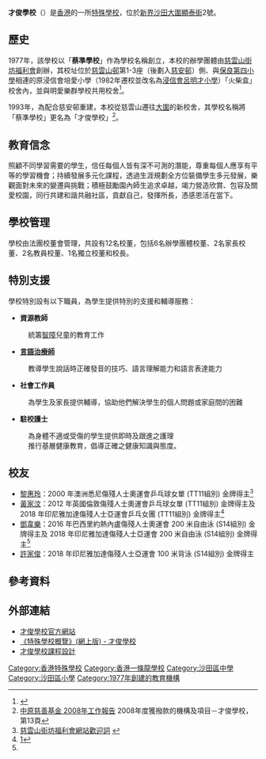 {{refimprove|time=2018-04-10T12:54:25+00:00}}
{{Infobox School
| name = 才俊學校
| other_name = {{lang|en|Choi Jun School}}
| image = [[File:Choi_Jun_School_(blue_sky).jpg|280px]]
| logo = 
| motto = 好學力行，立己惠群
| established = 1977年
| type = 輕度智障[[特殊學校|特殊學校]]
| language = 中文
| religion = 
| affiliation = [[慈雲山街坊福利會|慈雲山街坊福利會]]
| district = [[沙田區|沙田區]]
| grades = 小學部：小一至小六<br/>中學部：中一至中六及延讀（第二個中六）
| founder = 
| president = 
| principal = 梁飛農先生
| vice_principal = 林智鵬先生
| Assistant_principal = 李麗儀女士 <br/> 梁賢小姐 <br/> 許健濠先生
| dean = 
| college = 
| house = 
| su = 
| sc = 
| cs = 
| cc = 
| faculty = 
| staff = 
| students = 206
| area = 2,200 平方米
| athletics = 
| conference = 
| tree = 
| colors = 
| mascot = 
| magazine = 
| address = [[新界|新界]][[沙田_(香港)|沙田]][[大圍|大圍]][[顯泰街|顯泰街]]2號
| website = http://www.choijun.edu.hk/
}}
'''才俊學校'''（{{lang-en|Choi Jun School}}）是[[香港|香港]]的一所[[特殊學校|特殊學校]]，位於[[新界|新界]][[沙田_(香港)|沙田]][[大圍|大圍]][[顯泰街|顯泰街]]2號。

==歷史==
1977年，該學校以「'''蔡準學校'''」作為學校名稱創立，本校的辦學團體由[[慈雲山街坊福利會|慈雲山街坊福利會]]創辦，其校址位於[[慈雲山邨|慈雲山邨]]第1-3座（後劃入[[慈安邨|慈安邨]]）側、與[[保良局何壽南小學|保良第四小學]]相連的原浸信會培愛小學（1982年遷校並改名為[[浸信會呂明才小學|浸信會呂明才小學]]）「火柴盒」校舍內，並與明愛樂群學校共用校舍<ref>{{Cite web |url=https://www.tszwanshan.com/2007/06/blog-post.html |title=集體回憶 - 慈雲山：慈雲山舊觀 (轉載)  |accessdate=2019-06-25 |archive-date=2019-06-25 |archive-url=https://web.archive.org/web/20190625024220/https://www.tszwanshan.com/2007/06/blog-post.html |dead-url=no }}</ref>。

1993年，為配合慈安邨重建，本校從慈雲山遷往[[大圍|大圍]]的新校舍，其學校名稱將「蔡準學校」更名為「才俊學校」<ref>[http://www.centacharity.com.hk/cms/attachmentDownload.aspx?download/4-4-2/%E4%B8%AD%E5%8E%9F%E6%85%88%E5%96%84%E5%9F%BA%E9%87%91_2008%E5%B7%A5%E4%BD%9C%E5%A0%B1%E5%91%8A.pdf 中原慈善基金 2008年工作報告] {{Wayback|url=http://www.centacharity.com.hk/cms/attachmentDownload.aspx?download%2F4-4-2%2F%E4%B8%AD%E5%8E%9F%E6%85%88%E5%96%84%E5%9F%BA%E9%87%91_2008%E5%B7%A5%E4%BD%9C%E5%A0%B1%E5%91%8A.pdf |date=20160305103129 }} 2008年度獲撥款的機構及項目－才俊學校，第13頁</ref>。

==教育信念==
照顧不同學習需要的學生，信任每個人皆有深不可測的潛能，尊重每個人應享有平等的學習機會；持續發展多元化課程，透過生涯規劃全方位裝備學生多元發展，樂觀面對未來的變遷與挑戰；積極鼓勵園內師生追求卓越，竭力營造欣賞、包容及關愛校園，同行共建和諧共融社區，貢獻自己，發揮所長，憑感恩活在當下。

==學校管理==
學校由法團校董會管理，共設有12名校董，包括6名辦學團體校董、2名家長校董、2名教員校董、1名獨立校董和校長。 

==特別支援==
學校特別設有以下職員，為學生提供特別的支援和輔導服務：
*'''資源教師'''
:統籌[[智障|智障]]兒童的教育工作 
*'''[[言語治療師|言語治療師]]'''
:教導學生說話時正確發音的技巧、語言理解能力和語言表達能力
*'''社會工作員'''
:為學生及家長提供輔導，協助他們解決學生的個人問題或家庭間的困難 
*'''駐校護士'''
:為身體不適或受傷的學生提供即時及跟進之護理
:推行基層健康教育，倡導正確之健康知識與態度。

==校友==
*[[黎惠玲|黎惠玲]]：2000 年澳洲悉尼傷殘人士奧運會乒乓球女單 (TT11組別) 金牌得主<ref>[http://www.tszwanshankfwass.org/ 慈雲山街坊福利會網站歡迎詞] {{Wayback|url=http://www.tszwanshankfwass.org/ |date=20110906133655 }}</ref>
*[[黃家汶|黃家汶]]：2012 年英國倫敦傷殘人士奧運會乒乓球女單 (TT11組別) 金牌得主及 2018 年印尼雅加達傷殘人士亞運會乒乓女團 (TT11組別) 金牌得主<ref name="#1">[http://sportsroad.hk/archives/77587/黃家汶及鄧韋樂膺國際智障人士體育聯盟最佳男女運動員]{{Dead link|date=2019年12月 |bot=InternetArchiveBot |fix-attempted=yes }}</ref>
*[[鄧韋樂|鄧韋樂]]：2016 年巴西里約熱內盧傷殘人士奧運會 200 米自由泳 (S14組別) 金牌得主及 2018 年印尼雅加達傷殘人士亞運會 200 米自由泳 (S14組別) 金牌得主<ref name="#1"/>
*[[許家俊|許家俊]]：2018 年印尼雅加達傷殘人士亞運會 100 米背泳 (S14組別) 金牌得主

==參考資料==
{{reflist}}

==外部連結==
*[http://www.choijun.edu.hk/ 才俊學校官方網站] {{Wayback|url=http://www.choijun.edu.hk/ |date=20101127043105 }}
*[http://chsc.hk/spsp/school.php?section_id=1&sch_id=2864 《特殊學校概覽》(網上版) - 才俊學校] {{Wayback|url=http://chsc.hk/spsp/school.php?section_id=1&sch_id=2864 |date=20180316085656 }}
*[https://web.archive.org/web/20081203063809/http://www.choijun.edu.hk/schweb/cjs_ppd/cjs_curriculum.pdf 才俊學校課程設計]

{{香港特殊學校列表}}

[[Category:香港特殊學校|Category:香港特殊學校]]
[[Category:香港一條龍學校|Category:香港一條龍學校]]
[[Category:沙田區中學|Category:沙田區中學]]
[[Category:沙田區小學|Category:沙田區小學]]
[[Category:1977年創建的教育機構|Category:1977年創建的教育機構]]